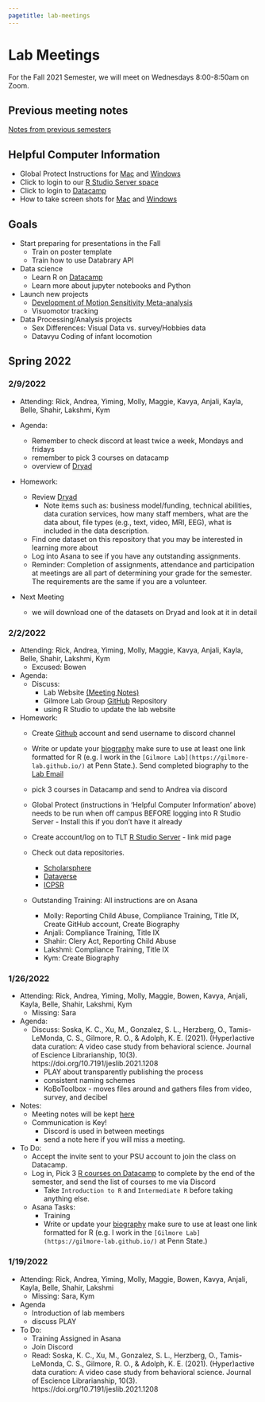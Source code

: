 ```yaml
---
pagetitle: lab-meetings
---
```


# Lab Meetings

For the Fall 2021 Semester, we will meet on Wednesdays 8:00-8:50am on Zoom.

## Previous meeting notes

[Notes from previous semesters](lab-meetings-previous.html)

## Helpful Computer Information

- Global Protect Instructions for [Mac](https://ithelp.ssri.psu.edu/penn-state-vpn-mac) and [Windows ](https://ithelp.ssri.psu.edu/penn-state-vpn)
- Click to login to our [R Studio Server space](https://rstudio.tlt.psu.edu/s/e40b8122db8f5ab27456f/)
- Click to login to [Datacamp](https://www.datacamp.com/)
- How to take screen shots for [Mac](https://support.apple.com/en-us/HT201361) and [Windows](https://www.howtogeek.com/226280/how-to-take-screenshots-in-windows-10/)

## Goals

- Start preparing for presentations in the Fall  
    - Train on poster template
    - Train how to use Databrary API
- Data science
    - Learn R on [Datacamp](https://www.datacamp.com/)
    - Learn more about jupyter notebooks and Python
- Launch new projects
    - [Development of Motion Sensitivity Meta-analysis](https://github.com/gilmore-lab/motion-metaanalysis)
    - Visuomotor tracking
- Data Processing/Analysis projects
    - Sex Differences: Visual Data vs. survey/Hobbies data
    - Datavyu Coding of infant locomotion
    
## Spring 2022

### 2/9/2022
- Attending: Rick, Andrea, Yiming, Molly, Maggie, Kavya, Anjali, Kayla, Belle, Shahir, Lakshmi, Kym

- Agenda:
  - Remember to check discord at least twice a week, Mondays and fridays
  - remember to pick 3 courses on datacamp
  - overview of [Dryad](https://datadryad.org/)

- Homework:
  - Review [Dryad](https://datadryad.org/)
    - Note items such as: business model/funding, technical abilities, data curation services, how many staff members, what are the data about, file types (e.g., text, video, MRI, EEG), what is included in the data description.
  - Find one dataset on this repository that you may be interested in learning more about 
  - Log into Asana to see if you have any outstanding assignments. 
  - Reminder: Completion of assignments, attendance and participation at meetings are all part of determining your grade for the semester. The requirements are the same if you are a volunteer.

- Next Meeting
  - we will download one of the datasets on Dryad and look at it in detail 


### 2/2/2022
- Attending: Rick, Andrea, Yiming, Molly, Maggie, Kavya, Anjali, Kayla, Belle, Shahir, Lakshmi, Kym
  - Excused: Bowen

- Agenda:
  - Discuss:
    - Lab Website [(Meeting Notes)](https://gilmore-lab.github.io/lab-meetings.html)
    - Gilmore Lab Group [GitHub](https://github.com/gilmore-lab) Repository
    - using R Studio to update the lab website
   
- Homework:
  - Create [Github](https://github.com/) account and send username to discord channel
  - Write or update your [biography](https://gilmore-lab.github.io/who-we-are.html) make sure to use at least one link formatted for R (e.g. I work in the `[Gilmore Lab](https://gilmore-lab.github.io/)` at Penn State.). Send completed biography to the [Lab Email](psubrainlab@gmail.com)
  - pick 3 courses in Datacamp and send to Andrea via discord
  - Global Protect (instructions in 'Helpful Computer Information' above) needs to be run when off campus BEFORE logging into R Studio Server - Install this if you don't have it already
  - Create account/log on to TLT [R Studio Server](https://lat.tlt.psu.edu/home/remoteaccess/oss-web-apps/) - link mid page
    
  - Check out data repositories.  
    - [Scholarsphere](https://scholarsphere.psu.edu/)
    - [Dataverse](https://dataverse.org/)
    - [ICPSR](https://www.icpsr.umich.edu/web/pages/)
  - Outstanding Training: All instructions are on Asana
    - Molly: Reporting Child Abuse, Compliance Training, Title IX, Create GitHub account, Create Biography
    - Anjali: Compliance Training, Title IX
    - Shahir: Clery Act, Reporting Child Abuse
    - Lakshmi: Compliance Training, Title IX
    - Kym: Create Biography

### 1/26/2022


- Attending: Rick, Andrea, Yiming, Molly, Maggie, Bowen, Kavya, Anjali, Kayla, Belle, Shahir, Lakshmi, Kym
  - Missing: Sara
  
- Agenda:
  - Discuss: Soska, K. C., Xu, M., Gonzalez, S. L., Herzberg, O., Tamis-LeMonda, C. S., Gilmore, R. O., & Adolph, K. E. (2021). (Hyper)active data curation: A video case study from behavioral science. Journal of Escience Librarianship, 10(3). https://doi.org/10.7191/jeslib.2021.1208
    - PLAY about transparently publishing the process 
    - consistent naming schemes 
    - KoBoToolbox - moves files around and gathers files from video, survey, and decibel
    
- Notes:
  - Meeting notes will be kept [here](https://gilmore-lab.github.io/lab-meetings.html)
  - Communication is Key!
    - Discord is used in between meetings
    - send a note here if you will miss a meeting.

- To Do:
  - Accept the invite sent to your PSU account to join the class on Datacamp.
  - Log in, Pick 3 [R courses on Datacamp](https://app.datacamp.com/learn/courses?technologies=R) to complete by the end of the semester, and send the list of courses to me via Discord
    - Take `Introduction to R` and `Intermediate R` before taking anything else.
  - Asana Tasks:
    - Training
    - Write or update your [biography](https://gilmore-lab.github.io/who-we-are.html) make sure to use at least one link formatted for R (e.g. I work in the `[Gilmore Lab](https://gilmore-lab.github.io/)` at Penn State.)


### 1/19/2022

- Attending: Rick, Andrea, Yiming, Molly, Maggie, Bowen, Kavya, Anjali, Kayla, Belle, Shahir, Lakshmi
  - Missing: Sara, Kym
- Agenda
  - Introduction of lab members
  - discuss PLAY

- To Do:
  - Training Assigned in Asana
  - Join Discord
  - Read: Soska, K. C., Xu, M., Gonzalez, S. L., Herzberg, O., Tamis-LeMonda, C. S., Gilmore, R. O., & Adolph, K. E. (2021). (Hyper)active data curation: A video case study from behavioral science. Journal of Escience Librarianship, 10(3). https://doi.org/10.7191/jeslib.2021.1208 


